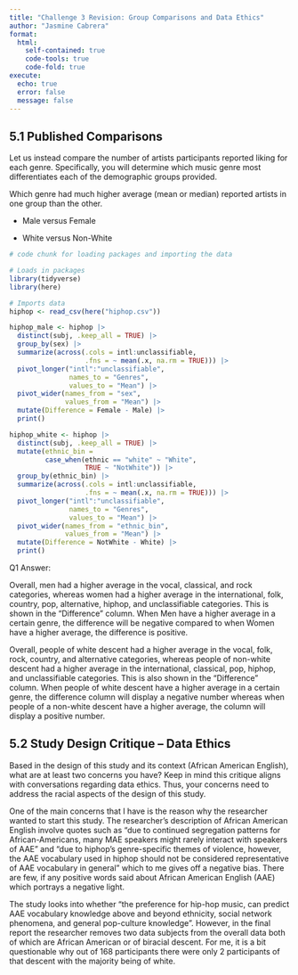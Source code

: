 ```yaml
---
title: "Challenge 3 Revision: Group Comparisons and Data Ethics"
author: "Jasmine Cabrera"
format:
  html:
    self-contained: true
    code-tools: true 
    code-fold: true
execute:
  echo: true
  error: false
  message: false
---
```


## 5.1 Published Comparisons

Let us instead compare the number of artists participants reported liking for each genre. Specifically, you will determine which music genre most differentiates each of the demographic groups provided.

Which genre had much higher average (mean or median) reported artists in one group than the other.

-   Male versus Female

-   White versus Non-White

```r
# code chunk for loading packages and importing the data

# Loads in packages
library(tidyverse)
library(here)

# Imports data
hiphop <- read_csv(here("hiphop.csv"))

```

```r

hiphop_male <- hiphop |>
  distinct(subj, .keep_all = TRUE) |>
  group_by(sex) |>
  summarize(across(.cols = intl:unclassifiable,
                   .fns = ~ mean(.x, na.rm = TRUE))) |>
  pivot_longer("intl":"unclassifiable",
               names_to = "Genres",
               values_to = "Mean") |>
  pivot_wider(names_from = "sex",
              values_from = "Mean") |>
  mutate(Difference = Female - Male) |>
  print()

```

```r

hiphop_white <- hiphop |>
  distinct(subj, .keep_all = TRUE) |>
  mutate(ethnic_bin = 
         case_when(ethnic == "white" ~ "White",
                   TRUE ~ "NotWhite")) |>
  group_by(ethnic_bin) |>
  summarize(across(.cols = intl:unclassifiable,
                   .fns = ~ mean(.x, na.rm = TRUE))) |>
  pivot_longer("intl":"unclassifiable",
               names_to = "Genres",
               values_to = "Mean") |>
  pivot_wider(names_from = "ethnic_bin",
              values_from = "Mean") |>
  mutate(Difference = NotWhite - White) |>
  print()

```

Q1 Answer:

Overall, men had a higher average in the vocal, classical, and rock categories, whereas women had a higher average in the international, folk, country, pop, alternative, hiphop, and unclassifiable categories. This is shown in the "Difference" column. When Men have a higher average in a certain genre, the difference will be negative compared to when Women have a higher average, the difference is positive.


Overall, people of white descent had a higher average in the vocal, folk, rock, country, and alternative categories, whereas people of non-white descent had a higher average in the international, classical, pop, hiphop, and unclassifiable categories. This is also shown in the "Difference" column. When people of white descent have a higher average in a certain genre, the difference column will display a negative number whereas when people of a non-white descent have a higher average, the column will display a positive number.

## 5.2 Study Design Critique -- Data Ethics

Based in the design of this study and its context (African American English), what are at least two concerns you have? Keep in mind this critique aligns with conversations regarding data ethics. Thus, your concerns need to address the racial aspects of the design of this study.

One of the main concerns that I have is the reason why the researcher wanted to start this study. The researcher's description of African American English involve quotes such as "due to continued segregation patterns for African-Americans, many MAE speakers might rarely interact with speakers of AAE" and "due to hiphop's genre-specific themes of violence, however, the AAE vocabulary used in hiphop should not be considered representative of AAE vocabulary in general" which to me gives off a negative bias. There are few, if any positive words said about African American English (AAE) which portrays a negative light.

The study looks into whether "the preference for hip-hop music, can predict AAE vocabulary knowledge above and beyond ethnicity, social network phenomena, and general pop-culture knowledge". However, in the final report the researcher removes two data subjects from the overall data both of which are African American or of biracial descent. For me, it is a bit questionable why out of 168 participants there were only 2 participants of that descent with the majority being of white.
